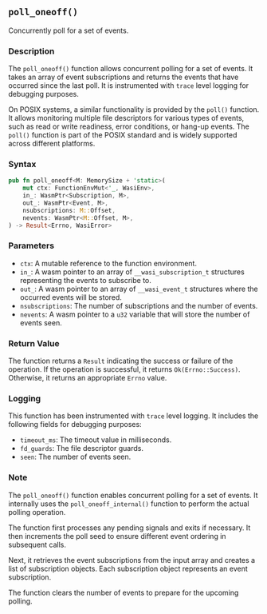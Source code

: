 ## `poll_oneoff()`

Concurrently poll for a set of events.

### Description

The `poll_oneoff()` function allows concurrent polling for a set of events. It takes an array of event subscriptions and returns the events that have occurred since the last poll. It is instrumented with `trace` level logging for debugging purposes.

On POSIX systems, a similar functionality is provided by the `poll()` function. It allows monitoring multiple file descriptors for various types of events, such as read or write readiness, error conditions, or hang-up events. The `poll()` function is part of the POSIX standard and is widely supported across different platforms.

### Syntax

```rust
pub fn poll_oneoff<M: MemorySize + 'static>(
    mut ctx: FunctionEnvMut<'_, WasiEnv>,
    in_: WasmPtr<Subscription, M>,
    out_: WasmPtr<Event, M>,
    nsubscriptions: M::Offset,
    nevents: WasmPtr<M::Offset, M>,
) -> Result<Errno, WasiError>
```

### Parameters

- `ctx`: A mutable reference to the function environment.
- `in_`: A wasm pointer to an array of `__wasi_subscription_t` structures representing the events to subscribe to.
- `out_`: A wasm pointer to an array of `__wasi_event_t` structures where the occurred events will be stored.
- `nsubscriptions`: The number of subscriptions and the number of events.
- `nevents`: A wasm pointer to a `u32` variable that will store the number of events seen.

### Return Value

The function returns a `Result` indicating the success or failure of the operation. If the operation is successful, it returns `Ok(Errno::Success)`. Otherwise, it returns an appropriate `Errno` value.

### Logging

This function has been instrumented with `trace` level logging. It includes the following fields for debugging purposes:

- `timeout_ms`: The timeout value in milliseconds.
- `fd_guards`: The file descriptor guards.
- `seen`: The number of events seen.

### Note

The `poll_oneoff()` function enables concurrent polling for a set of events. It internally uses the `poll_oneoff_internal()` function to perform the actual polling operation.

The function first processes any pending signals and exits if necessary. It then increments the poll seed to ensure different event ordering in subsequent calls.

Next, it retrieves the event subscriptions from the input array and creates a list of subscription objects. Each subscription object represents an event subscription.

The function clears the number of events to prepare for the upcoming polling.
